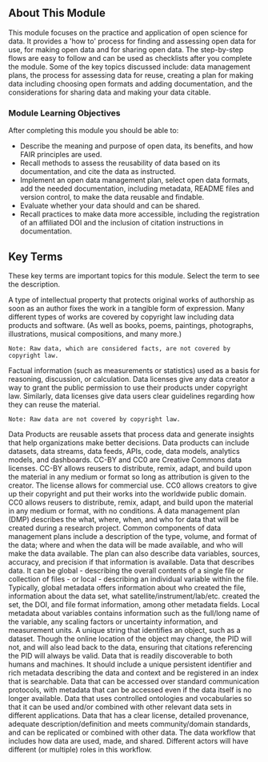 
<Banner title='OS101 Module 3: Open Data' subTitle='Welcome to Open Science 101: Open Data' bgImage='./images/banners/Module3.png' bgColor='#0c425f' opacity='0.75'/>

## About This Module

This module focuses on the practice and application of open science for data. It provides a 'how to' process for finding and assessing open data for use, for making open data and for sharing open data. The step-by-step flows are easy to follow and can be used as checklists after you complete the module. Some of the key topics discussed include: data management plans, the process for assessing data for reuse, creating a plan for making data including choosing open formats and adding documentation, and the considerations for sharing data and making your data citable. 

### Module Learning Objectives

After completing this module you should be able to:

- Describe the meaning and purpose of open data, its benefits, and how FAIR principles are used.
- Recall methods to assess the reusability of data based on its documentation, and cite the data as instructed.
- Implement an open data management plan, select open data formats, add the needed documentation, including metadata, README files and version control, to make the data reusable and findable.
- Evaluate whether your data should and can be shared.
- Recall practices to make data more accessible, including the registration of an affiliated DOI and the inclusion of citation instructions in documentation.

## Key Terms

These key terms are important topics for this module. Select the term to see the description.

<Definitions>
  <Definition title='Copyright'>
    A type of intellectual property that protects original works of authorship as soon as an author fixes the work in a tangible form of expression. Many different types of works are covered by copyright law including data products and software. (As well as books, poems, paintings, photographs, illustrations, musical compositions, and many more.)
  
    Note: Raw data, which are considered facts, are not covered by copyright law.
  </Definition>
  <Definition title='Data'>
    Factual information (such as measurements or statistics) used as a basis for reasoning, discussion, or calculation.
  </Definition>
  <Definition title='Data License'>
    Data licenses give any data creator a way to grant the public permission to use their products under copyright law. Similarly, data licenses give data users clear guidelines regarding how they can reuse the material.
    
    Note: Raw data are not covered by copyright law.
  </Definition>
  <Definition title='Data Products'>
    Data Products are reusable assets that process data and generate insights that help organizations make better decisions. Data products can include datasets, data streams, data feeds, APIs, code, data models, analytics models, and dashboards.
  </Definition>
  <Definition title='CC-BY and CC0 License'>
    CC-BY and CC0 are Creative Commons data licenses. CC-BY allows reusers to distribute, remix, adapt, and build upon the material in any medium or format so long as attribution is given to the creator. The license allows for commercial use. CC0 allows creators to give up their copyright and put their works into the worldwide public domain. CC0 allows reusers to distribute, remix, adapt, and build upon the material in any medium or format, with no conditions.
  </Definition>
  <Definition title='Data Management Plan'>
    A data management plan (DMP) describes the what, where, when, and who for data that will be created during a research project. Common components of data management plans include a description of the type, volume, and format of the data; where and when the data will be made available, and who will make the data available. The plan can also describe data variables, sources, accuracy, and precision if that information is available.
  </Definition>
  <Definition title='Metadata'>
    Data that describes data. It can be global - describing the overall contents of a single file or collection of files - or local - describing an individual variable within the file. Typically, global metadata offers information about who created the file, information about the data set, what satellite/instrument/lab/etc. created the set, the DOI, and file format information, among other metadata fields. Local metadata about variables contains information such as the full/long name of the variable, any scaling factors or uncertainty information, and measurement units.
  </Definition>
  <Definition title='Machine-Readable Persistent Identiﬁers (PID)'>
    A unique string that identifies an object, such as a dataset. Though the online location of the object may change, the PID will not, and will also lead back to the data, ensuring that citations referencing the PID will always be valid.
  </Definition>
  <Definition title='Findable (data)'>
    Data that is readily discoverable to both humans and machines. It should include a unique persistent identifier and rich metadata describing the data and context and be registered in an index that is searchable.
  </Definition>
  <Definition title='Accessible (data)'>
   Data that can be accessed over standard communication protocols, with metadata that can be accessed even if the data itself is no longer available.
  </Definition>
  <Definition title='Interoperable (data)'>
    Data that uses controlled ontologies and vocabularies so that it can be used and/or combined with other relevant data sets in different applications.
  </Definition>
  <Definition title='Reusable (data)'>
    Data that has a clear license, detailed provenance, adequate description/definition and meets community/domain standards, and can be replicated or combined with other data.
  </Definition>
  <Definition title='Dataﬂow'>
    The data workflow that includes how data are used, made, and shared. Different actors will have different (or multiple) roles in this workflow.
  </Definition>
</Definitions>

<CompletionDocked/>